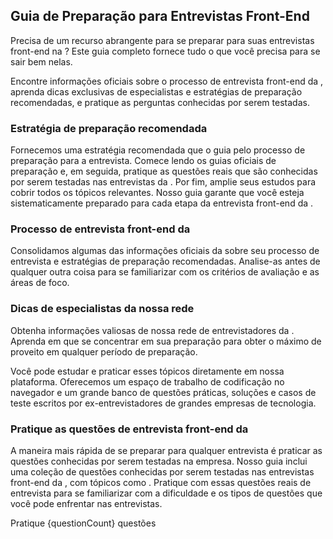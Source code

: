 
## <CompanyName /> Guia de Preparação para Entrevistas Front-End

Precisa de um recurso abrangente para se preparar para suas entrevistas front-end na <CompanyName />? Este guia completo fornece tudo o que você precisa para se sair bem nelas.

Encontre informações oficiais sobre o processo de entrevista front-end da <CompanyName />, aprenda dicas exclusivas de especialistas e estratégias de preparação recomendadas, e pratique as perguntas conhecidas por serem testadas.

### Estratégia de preparação recomendada

Fornecemos uma estratégia recomendada que o guia pelo processo de preparação para a entrevista. Comece lendo os guias oficiais de preparação e, em seguida, pratique as questões reais que são conhecidas por serem testadas nas entrevistas da <CompanyName />. Por fim, amplie seus estudos para cobrir todos os tópicos relevantes. Nosso guia garante que você esteja sistematicamente preparado para cada etapa da entrevista front-end da <CompanyName />.

### Processo de entrevista front-end da <CompanyName />

Consolidamos algumas das informações oficiais da <CompanyName /> sobre seu processo de entrevista e estratégias de preparação recomendadas. Analise-as antes de qualquer outra coisa para se familiarizar com os critérios de avaliação e as áreas de foco.

### Dicas de especialistas da nossa rede

Obtenha informações valiosas de nossa rede de entrevistadores da <CompanyName />. Aprenda em que se concentrar em sua preparação para obter o máximo de proveito em qualquer período de preparação.

Você pode estudar e praticar esses tópicos diretamente em nossa plataforma. Oferecemos um espaço de trabalho de codificação no navegador e um grande banco de questões práticas, soluções e casos de teste escritos por ex-entrevistadores de grandes empresas de tecnologia.

### Pratique as questões de entrevista front-end da <CompanyName />

A maneira mais rápida de se preparar para qualquer entrevista é praticar as questões conhecidas por serem testadas na empresa. Nosso guia inclui uma coleção de <QuestionCount /> questões conhecidas por serem testadas nas entrevistas front-end da <CompanyName />, com tópicos como <Topics />. Pratique com essas questões reais de entrevista para se familiarizar com a dificuldade e os tipos de questões que você pode enfrentar nas entrevistas.

Pratique {questionCount} questões
